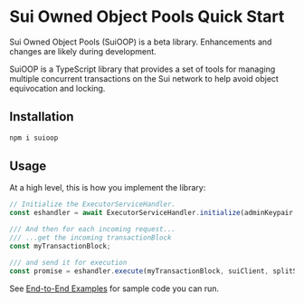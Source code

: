 # Sui Owned Object Pools Quick Start


<Callout type="info">
    Sui Owned Object Pools (SuiOOP) is a beta library. Enhancements and changes are likely during
    development.
</Callout>

SuiOOP is a TypeScript library that provides a set of tools for managing multiple concurrent
transactions on the Sui network to help avoid object equivocation and locking.

## Installation

```sh npm2yarn
npm i suioop
```

## Usage

At a high level, this is how you implement the library:

```ts
// Initialize the ExecutorServiceHandler.
const eshandler = await ExecutorServiceHandler.initialize(adminKeypair, suiClient);

/// And then for each incoming request...
/// ...get the incoming transactionBlock
const myTransactionBlock;

/// and send it for execution
const promise = eshandler.execute(myTransactionBlock, suiClient, splitStrategy);
```

See [End-to-End Examples](/typescript/owned-object-pool/examples) for sample code you can run.
